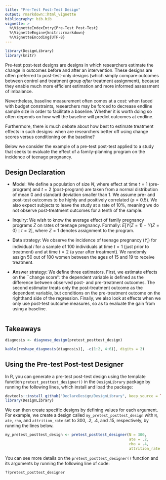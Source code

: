 ```yaml
---
title: "Pre-Test Post-Test Design"
output: rmarkdown::html_vignette
bibliography: bib.bib
vignette: >
  %\VignetteIndexEntry{Pre-Test Post-Test}
  %\VignetteEngine{knitr::rmarkdown}
  %\VignetteEncoding{UTF-8}
---
```



```r
library(DesignLibrary)
library(knitr)
```

Pre-test post-test designs are designs in which researchers estimate the change in outcomes before and after an intervention. These designs are often preferred to post-test-only designs (which simply compare outcomes between control and treatment group *after* treatment assignment), because they enable much more efficient estimation and more informed assessment of imbalance.

Nevertheless, baseline measurement often comes at a cost: when faced with budget constraints, researchers may be forced to decrease endline sample size in order to facilitate a baseline. Whether it is worth doing so often depends on how well the baseline will predict outcomes at endline.

Furthermore, there is much debate about how best to estimate treatment effects in such designs: when are researchers better off using  change scores versus conditioning on the baseline?

Below we consider the example of a pre-test post-test applied to a study that seeks to evaluate the effect of a family-planning program on the incidence of teenage pregnancy.

## Design Declaration

  - **M**odel: We define a population of size $N$, where effect at time $t = 1$ (pre-program) and $t = 2$ (post-program) are taken from a normal distribution of mean 0 and standard deviation smaller than 1. We assume pre- and post-test outcomes to be highly and positively correlated ($\rho = 0.5$). We also expect subjects to leave the study at a rate of 10%, meaning we do not observe post-treatment outcomes for a tenth of the sample.
  
- **I**nquiry: We wish to know the average effect of family pregnancy programs $Z$ on rates of teenage pregnancy. Formally: $E[Y(Z = 1) - Y(Z = 0) \mid t = 2]$, where $Z = 1$ denotes assignment to the program.

- **D**ata strategy: We observe the incidence of teenage pregnancy ($Y_i$) for individual $i$ for a sample of 100 individuals at time $t = 1$ (just prior to treatment) and at time $t = 2$ (a year after treatment). We randomly assign 50 out of 100 women between the ages of 15 and 19 to receive treatment. 

- **A**nswer strategy: We define three estimators. First, we estimate effects on the ``change score'': the dependent variable is defined as the difference between observed post- and pre-treatment outcomes. The second estimator treats only the post-treatment outcome as the dependent variable, but conditions on the pre-treatment outcome on the righthand side of the regression. Finally, we also look at effects when we only use post-test outcome measures, so as to evaluate the gain from using a baseline. 

```r

```

## Takeaways

```r
diagnosis <- diagnose_design(pretest_posttest_design)
```

```r
kable(reshape_diagnosis(diagnosis)[, -c(1:2, 4:6)], digits = 2)
```

<!-- By running the diagnosis on our design, we observe that although the first two estimates are similar in magnitude and both unbiased, our "Change score" estimator (our first inquiry) is less efficient than the "Condition on pretest" estimator (our second inquiry) because we essentially "lose" information by defining an estimator as a difference. -->

<!-- Our "Posttest only" estimator is slightly biased. -->

<!-- How well these designs do depends on sample size, attrition rate, and ATE. -->

## Using the Pre-test Post-test Designer

In R, you can generate a pre-test post-test design using the template function `pretest_posttest_designer()` in the `DesignLibrary` package by running the following lines, which install and load the package:

```r
devtools::install_github("DeclareDesign/DesignLibrary", keep_source = TRUE)
library(DesignLibrary)
```

We can then create specific designs by defining values for each argument. For example, we create a design called `my_pretest_posttest_design` with `N`, `ate`, `rho`, and `attrition_rate` set to 300, .2, .4, and .15, respectively, by running the lines below.

```r
my_pretest_posttest_design <- pretest_posttest_designer(N = 300,
                                                        ate = .2,
                                                        rho = .4,
                                                        attrition_rate = .15)
```

You can see more details on the `pretest_posttest_designer()` function and its arguments by running the following line of code:

```r
??pretest_posttest_designer
```


